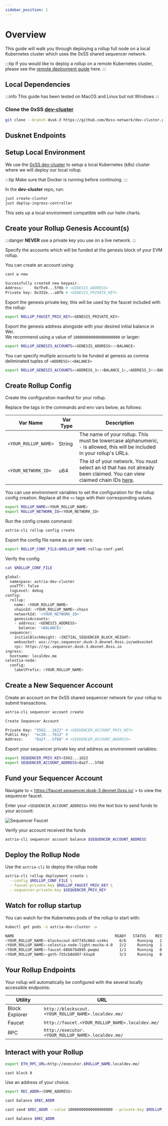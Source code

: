 ```yaml
---
sidebar_position: 1
---
```


# Overview

This guide will walk you through deploying a rollup full node on
a local Kubernetes cluster which uses the 0xSS shared sequencer network.

:::tip
If you would like to deploy a rollup on a remote Kubernetes cluster,
 please see the [remote deployment guide](/docs/cloud-rollup/digital-ocean/) here.
:::

## Local Dependencies

:::info
This guide has been tested on MacOS and Linux but not Windows
:::

### Clone the 0xSS [dev-cluster](https://github.com/0xss-network/dev-cluster/tree/main)

```bash
git clone --branch dusk-3 https://github.com/0xss-network/dev-cluster.git
```


<LocalCli />

## Dusknet Endpoints


<RemoteEndpoints />

## Setup Local Environment

We use the [0xSS
dev-cluster](https://github.com/0xss-network/dev-cluster) to setup a local
Kubernetes (k8s) cluster where we will deploy our local rollup.

:::tip
Make sure that Docker is running before continuing.
:::

In the __dev-cluster__ repo, run:

```sh
just create-cluster
just deploy-ingress-controller
```

This sets up a local environment compatible with our helm charts.

## Create your Rollup Genesis Account(s)

:::danger
__NEVER__ use a private key you use on a live network.
:::

Specify the accounts which will be funded at the genesis block of your EVM rollup.

You can create an account using:

```bash
cast w new
```

```bash
Successfully created new keypair.
Address:     0xfFe9...5f8b # <GENESIS_ADDRESS>
Private key: 0x332e...a8fb # <GENESIS_PRIVATE_KEY>
```

Export the genesis private key, this will be used by the
 faucet included with the rollup:

```bash
export ROLLUP_FAUCET_PRIV_KEY=<GENESIS_PRIVATE_KEY>
```

Export the genesis address alongside with your desired initial balance in Wei.  
We recommend using a value of `100000000000000000000` or larger:

```bash
export ROLLUP_GENESIS_ACCOUNTS=<GENESIS_ADDRESS>:<BALANCE>
```

You can specify multiple accounts to be funded at
 genesis as comma deliminated tuples of `<ADDRESS>:<BALANCE>`

```bash
export ROLLUP_GENESIS_ACCOUNTS=<ADDRESS_1>:<BALANCE_1>,<ADDRESS_2>:<BALANCE_2>
```

## Create Rollup Config

Create the configuration manifest for your rollup.

Replace the tags in the commands and env vars below, as follows:

| Var Name | Var Type | Description |
|-----|-----|-----|
| `<YOUR_ROLLUP_NAME>` | String | The name of your rollup. This must be lowercase alphanumeric, `-` is allowed, this will be included in your rollup's URLs.|
| `<YOUR_NETWORK_ID>` | u64 | The id of your network. You must select an id that has not already been claimed. You can view claimed chain IDs [here](https://chainlist.org/).|

You can use environment variables to set the configuration for the rollup
config creation. Replace all the `<>` tags with their corresponding values.

```bash
export ROLLUP_NAME=<YOUR_ROLLUP_NAME>
export ROLLUP_NETWORK_ID=<YOUR_NETWORK_ID>
```

Run the config create command:

```sh
astria-cli rollup config create
```

Export the config file name as an env vars:

```bash
export ROLLUP_CONF_FILE=$ROLLUP_NAME-rollup-conf.yaml
```

Verify the config

```bash
cat $ROLLUP_CONF_FILE
```

```bash
global:
  namespace: astria-dev-cluster
  useTTY: false
  logLevel: debug
config:
  rollup:
    name: <YOUR_ROLLUP_NAME>
    chainId: <YOUR_ROLLUP_NAME>-chain
    networkId: '<YOUR_NETWORK_ID>'
    genesisAccounts:
    - address: <GENESIS_ADDRESS>
      balance: '<BALANCE>'
  sequencer:
    initialBlockHeight: <INITIAL_SEQUENCER_BLOCK_HEIGHT>
    websocket: wss://rpc.sequencer.dusk-3.devnet.0xss.io/websocket
    rpc: https://rpc.sequencer.dusk-3.devnet.0xss.io
ingress:
  hostname: localdev.me
celestia-node:
  config:
    labelPrefix: <YOUR_ROLLUP_NAME>
```

## Create a New Sequencer Account

Create an account on the 0xSS shared sequencer network
 for your rollup to submit transactions.

```bash
astria-cli sequencer account create
```

```bash
Create Sequencer Account

Private Key: "5562...1622" # <SEQUENCER_ACCOUNT_PRIV_KEY>
Public Key:  "ec20...f613" # 
Address:     "8a2f...5f68" # <SEQUENCER_ACCOUNT_ADDRESS>
```

Export your sequencer private key and address as environment variables:

```bash
export SEQUENCER_PRIV_KEY=5562...1622
export SEQUENCER_ACCOUNT_ADDRESS=8a2f...5f68
```

## Fund your Sequencer Account

Navigate to < https://faucet.sequencer.dusk-3.devnet.0xss.io/ > to view the
 sequencer faucet.

Enter your `<SEQUENCER_ACCOUNT_ADDRESS>` into the text box to send
 funds to your account:

![Sequencer Faucet](assets/sequencer-faucet.png)

Verify your account received the funds

```bash
astria-cli sequencer account balance $SEQUENCER_ACCOUNT_ADDRESS
```

## Deploy the Rollup Node

Use the `astria-cli` to deploy the rollup node

```bash
astria-cli rollup deployment create \
  --config $ROLLUP_CONF_FILE \
  --faucet-private-key $ROLLUP_FAUCET_PRIV_KEY \
  --sequencer-private-key $SEQUENCER_PRIV_KEY
```

## Watch for rollup startup

You can watch for the Kubernetes pods of the rollup to start with:

```bash
kubectl get pods -n astria-dev-cluster -w
```

```bash
NAME                                             READY   STATUS    RESTARTS      AGE
<YOUR_ROLLUP_NAME>-blockscout-647745c66d-vz4ks     6/6     Running   1 (56s ago)   72s
<YOUR_ROLLUP_NAME>-celestia-node-light-mocha-4-0   2/2     Running   1 (56s ago)   72s
<YOUR_ROLLUP_NAME>-faucet-68667bd895-pwqmz         1/1     Running   0             72s
<YOUR_ROLLUP_NAME>-geth-755cb8dd97-k5xp8           3/3     Running   0             72s
```

## Your Rollup Endpoints

Your rollup will automatically be configured
with the several locally accessible endpoints:

| Utility | URL |
|-----|-----|
| Block Explorer | `http://blockscout.<YOUR_ROLLUP_NAME>.localdev.me/` |
| Faucet | `http://faucet.<YOUR_ROLLUP_NAME>.localdev.me/` |
| RPC | `http://executor.<YOUR_ROLLUP_NAME>.localdev.me/` |

## Interact with your Rollup

```bash
export ETH_RPC_URL=http://executor.$ROLLUP_NAME.localdev.me/
```

```bash
cast block 0
```

Use an address of your choice.

```bash
export REC_ADDR=<SOME_ADDRESS>
```

```bash
cast balance $REC_ADDR
```

```bash
cast send $REC_ADDR --value 10000000000000000000 --private-key $ROLLUP_FAUCET_PRIV_KEY
```

```bash
cast balance $REC_ADDR
```
